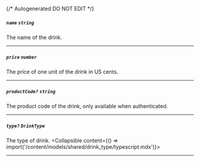 {/* Autogenerated DO NOT EDIT  */}

##### `name` *`string`*
The name of the drink.

---
##### `price` *`number`*
The price of one unit of the drink in US cents.

---
##### `productCode?` *`string`*
The product code of the drink, only available when authenticated.

---
##### `type?` *`DrinkType`*
The type of drink.
<Collapsible content={() => import('/content/models/shared/drink_type/typescript.mdx')}>
</Collapsible>

---
